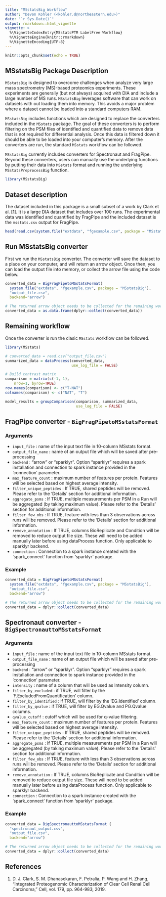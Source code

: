 ```yaml
---
title: "MSstatsBig Workflow"
author: "Devon Kohler (<kohler.d@northeastern.edu>)"
date: "`r Sys.Date()`"
output: rmarkdown::html_vignette
vignette: >
  %\VignetteIndexEntry{MSstatsPTM LabelFree Workflow}
  %\VignetteEngine{knitr::rmarkdown}
  %\VignetteEncoding{UTF-8}
---
```


```r
knitr::opts_chunk$set(echo = TRUE)
```

## MSstatsBig Package Description

`MSstatsBig` is designed to overcome challenges when analyze very large mass 
spectrometry (MS)-based proteomics experiments. These experiments are generally
(but not always) acquired with DIA and include a large number of MS runs. 
`MSstatsBig` leverages software that can work on datasets with out loading them
into memory. This avoids a major problem where a dataset cannot be loaded into a
standard computers RAM.

`MSstatsBig` includes functions which are designed to replace the converters 
included in the `MSstats` package. The goal of these converters is to perform 
filtering on the PSM files of identified and quantified data to remove data that
is not required for differential analysis. Once this data is filtered down it 
should be able to be loaded into your computer's memory. After the converters 
are run, the standard `MSstats` workflow can be followed.

`MSstatsBig` currently includes converters for Spectronaut and FragPipe. Beyond 
these converters, users can manually use the underlying functions by putting 
their data into `MSstats` format and running the underlying 
`MSstatsPreprocessBig` function.

``` r
library(MSstatsBig)
```

## Dataset description

The dataset included in this package is a small subset of a work by Clark et 
al. [1]. It is a large DIA dataset that includes over 100 runs. The experimental
data was identified and quantified by FragPipe and the included dataset is the 
`msstats.csv` output for FragPipe.

```r
head(read.csv(system.file("extdata", "fgexample.csv", package = "MSstatsBig")))
```

## Run MSstatsBig converter

First we run the `MSstatsBig` converter. The converter will save the dataset to 
a place on your computer, and will return an arrow object. Once then, you can 
load the output file into memory, or collect the arrow file using the code 
below.

``` r
converted_data = BigFragPipetoMSstatsFormat(
  system.file("extdata", "fgexample.csv", package = "MSstatsBig"),
  "output_file.csv",
  backend="arrow")

# The returned arrow object needs to be collected for the remaining workflow
converted_data = as.data.frame(dplyr::collect(converted_data))
```

##  Remaining workflow

Once the converter is run the clasic `MSstats` workflow can be followed.

``` r

library(MSstats)

# converted_data = read.csv("output_file.csv")
summarized_data = dataProcess(converted_data,
                              use_log_file = FALSE)

# Build contrast matrix
comparison = matrix(c(-1, 1),
    nrow=1, byrow=TRUE)
row.names(comparison) <- c("T-NAT")
colnames(comparison) <- c("NAT", "T")

model_results = groupComparison(comparison, summarized_data,
                                use_log_file = FALSE)


```

## FragPipe converter - `BigFragPipetoMSstatsFormat`

### Arguments

* `input_file` : 	name of the input text file in 10-column MSstats format.
* `output_file_name` : name of an output file which will be saved after 
pre-processing
* `backend` : "arrow" or "sparklyr". Option "sparklyr" requires a spark 
installation and connection to spark instance provided in the 'connection' 
parameter.
* `max_feature_count` : maximum number of features per protein. Features 
will be selected based on highest average intensity.
* `filter_unique_peptides` : 	If TRUE, shared peptides will be removed. Please 
refer to the 'Details' section for additional information.
* `aggregate_psms` : If TRUE, multiple measurements per PSM in a Run will be 
aggregated (by taking maximum value). Please refer to the 'Details' section for 
additional information.
* `filter_few_obs ` : 	If TRUE, feature with less than 3 observations across 
runs will be removed. Please refer to the 'Details' section for additional 
information.
* `remove_annotation` : If TRUE, columns BioReplicate and Condition will be 
removed to reduce output file size. These will need to be added manually 
later before using dataProcess function. Only applicable to sparklyr backend.
* `connection` : Connection to a spark instance created with the 'spark_connect'
function from 'sparklyr' package.

### Example

```r
converted_data = BigFragPipetoMSstatsFormat(
  system.file("extdata", "fgexample.csv", package = "MSstatsBig"),
  "output_file.csv",
  backend="arrow")

# The returned arrow object needs to be collected for the remaining workflow
converted_data = dplyr::collect(converted_data)
```


## Spectronaut converter - `BigSpectronauttoMSstatsFormat`

### Arguments

* `input_file` : 	name of the input text file in 10-column MSstats format.
* `output_file_name` : name of an output file which will be saved after 
pre-processing
* `backend` : "arrow" or "sparklyr". Option "sparklyr" requires a spark 
installation and connection to spark instance provided in the 'connection' 
parameter.
* `intensity` : name of a column that will be used as Intensity column.
* `filter_by_excluded` : if TRUE, will filter by the 
'F.ExcludedFromQuantification' column.
* `filter_by_identified` : if TRUE, will filter by the 'EG.Identified' column.
* `filter_by_qvalue` : if TRUE, will filter by EG.Qvalue and PG.Qvalue columns.
* `qvalue_cutoff` : 	cutoff which will be used for q-value filtering.
* `max_feature_count` : maximum number of features per protein. Features 
will be selected based on highest average intensity.
* `filter_unique_peptides` : 	If TRUE, shared peptides will be removed. Please 
refer to the 'Details' section for additional information.
* `aggregate_psms` : If TRUE, multiple measurements per PSM in a Run will be 
aggregated (by taking maximum value). Please refer to the 'Details' section for 
additional information.
* `filter_few_obs ` : 	If TRUE, feature with less than 3 observations across 
runs will be removed. Please refer to the 'Details' section for additional 
information.
* `remove_annotation` : If TRUE, columns BioReplicate and Condition will be 
removed to reduce output file size. These will need to be added manually 
later before using dataProcess function. Only applicable to sparklyr backend.
* `connection` : Connection to a spark instance created with the 'spark_connect'
function from 'sparklyr' package.

### Example

```r
converted_data = BigSpectronauttoMSstatsFormat (
  "spectronaut_output.csv",
  "output_file.csv",
  backend="arrow")

# The returned arrow object needs to be collected for the remaining workflow
converted_data = dplyr::collect(converted_data)
```

## References

1. D. J. Clark, S. M. Dhanasekaran, F. Petralia, P. Wang and H. Zhang, 
"Integrated Proteogenomic Characterization of Clear Cell Renal Cell Carcinoma," 
Cell, vol. 179, pp. 964-983, 2019. 

